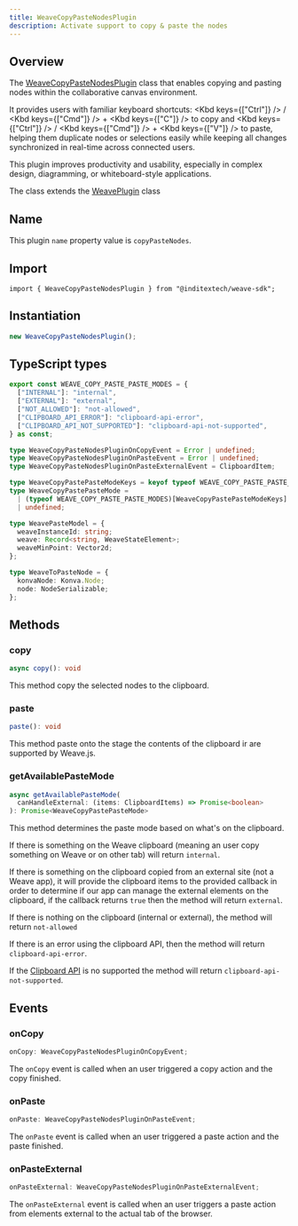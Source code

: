 ```yaml
---
title: WeaveCopyPasteNodesPlugin
description: Activate support to copy & paste the nodes
---
```



## Overview

The [WeaveCopyPasteNodesPlugin](https://github.com/InditexTech/weavejs/blob/main/code/packages/sdk/src/plugins/copy-paste-nodes/copy-paste-nodes.ts)
class that enables copying and pasting nodes within the collaborative canvas environment.

It provides users with familiar keyboard shortcuts: <Kbd keys={["Ctrl"]} /> / <Kbd keys={["Cmd"]} /> + <Kbd keys={["C"]} />
to copy and <Kbd keys={["Ctrl"]} /> / <Kbd keys={["Cmd"]} /> + <Kbd keys={["V"]} />
to paste, helping them duplicate nodes or selections easily while keeping all changes synchronized in real-time across
connected users.

This plugin improves productivity and usability, especially in complex design, diagramming, or
whiteboard-style applications.

The class extends the [WeavePlugin](/docs/sdk/api-reference/plugins/plugin) class

## Name

This plugin `name` property value is `copyPasteNodes`.

## Import

```shell
import { WeaveCopyPasteNodesPlugin } from "@inditextech/weave-sdk";
```

## Instantiation

```ts
new WeaveCopyPasteNodesPlugin();
```

## TypeScript types

```ts
export const WEAVE_COPY_PASTE_PASTE_MODES = {
  ["INTERNAL"]: "internal",
  ["EXTERNAL"]: "external",
  ["NOT_ALLOWED"]: "not-allowed",
  ["CLIPBOARD_API_ERROR"]: "clipboard-api-error",
  ["CLIPBOARD_API_NOT_SUPPORTED"]: "clipboard-api-not-supported",
} as const;

type WeaveCopyPasteNodesPluginOnCopyEvent = Error | undefined;
type WeaveCopyPasteNodesPluginOnPasteEvent = Error | undefined;
type WeaveCopyPasteNodesPluginOnPasteExternalEvent = ClipboardItem;

type WeaveCopyPastePasteModeKeys = keyof typeof WEAVE_COPY_PASTE_PASTE_MODES;
type WeaveCopyPastePasteMode =
  | (typeof WEAVE_COPY_PASTE_PASTE_MODES)[WeaveCopyPastePasteModeKeys]
  | undefined;

type WeavePasteModel = {
  weaveInstanceId: string;
  weave: Record<string, WeaveStateElement>;
  weaveMinPoint: Vector2d;
};

type WeaveToPasteNode = {
  konvaNode: Konva.Node;
  node: NodeSerializable;
};
```

## Methods

### copy

```ts
async copy(): void
```

This method copy the selected nodes to the clipboard.

### paste

```ts
paste(): void
```

This method paste onto the stage the contents of the clipboard ir are supported by Weave.js.

### getAvailablePasteMode

```ts
async getAvailablePasteMode(
  canHandleExternal: (items: ClipboardItems) => Promise<boolean>
): Promise<WeaveCopyPastePasteMode>
```

This method determines the paste mode based on what's on the clipboard.

If there is something on the Weave clipboard (meaning an user copy something on Weave or on other tab)
will return `internal`.

If there is something on the clipboard copied from an external site (not a Weave app), it will provide
the clipboard items to the provided callback in order to determine if our app can manage the external
elements on the clipboard, if the callback returns `true` then the method will return `external`.

If there is nothing on the clipboard (internal or external), the method will return `not-allowed`

If there is an error using the clipboard API, then the method will return `clipboard-api-error`.

If the [Clipboard API](https://developer.mozilla.org/en-US/docs/Web/API/Clipboard_API) is no supported
the method will return `clipboard-api-not-supported`.

## Events

### onCopy

```ts
onCopy: WeaveCopyPasteNodesPluginOnCopyEvent;
```

The `onCopy` event is called when an user triggered a copy action and the copy finished.

### onPaste

```ts
onPaste: WeaveCopyPasteNodesPluginOnPasteEvent;
```

The `onPaste` event is called when an user triggered a paste action and the paste finished.

### onPasteExternal

```ts
onPasteExternal: WeaveCopyPasteNodesPluginOnPasteExternalEvent;
```

The `onPasteExternal` event is called when an user triggers a paste action from elements
external to the actual tab of the browser.
